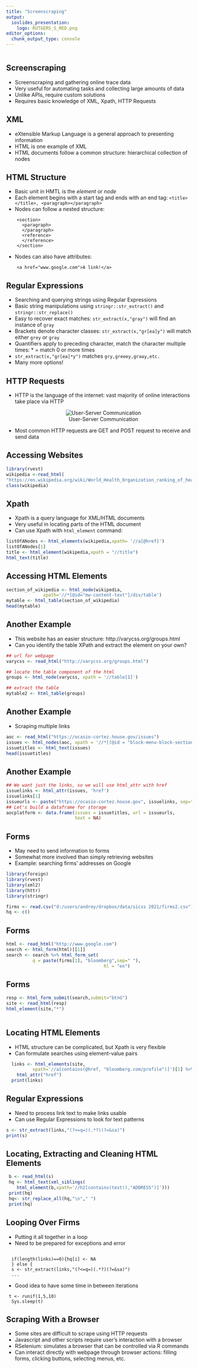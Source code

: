 ```yaml
---
title: "Screenscraping"
output:
  ioslides_presentation:
    logo: RUTGERS_S_RED.png
editor_options:
  chunk_output_type: console
---
```



<style>
pre {
  white-space: pre !important;
  overflow-y: scroll !important;
}

.gdbar img {
  width: 500px !important;
  height: 150px !important;
  margin: 10px 10px;
}

.gdbar {
  width: 550px !important;
  height: 170px !important;
}

slides > slide:not(.nobackground):before {
  width: 300px;
  height: 75px;
  background-size: 0px 0px;
}

</style>

```r
```


## Screenscraping


- Screenscraping and gathering online trace data
- Very useful for automating tasks and collecting large amounts of data
- Unlike APIs, require custom solutions
- Requires basic knowledge of XML, Xpath, HTTP Requests

## XML

- eXtensible Markup Language is a general approach to presenting information
- HTML is one example of XML 
- HTML documents follow a common structure: hierarchical collection of nodes

## HTML Structure

- Basic unit in HMTL is the *element* or *node*
- Each element begins with a start tag and ends with an end tag: `
<title></title>, <paragraph></paragraph>`
- Nodes can follow a nested structure:
```
    <section>
      <paragraph>
      </paragraph>
      <reference>
      </reference>
    </section>
```
- Nodes can also have attributes:

```
    <a href="www.google.com">A link!</a>
```

## Regular Expressions

- Searching and querying strings using Regular Expressions
- Basic string manipulations using `stringr::str_extract()` and `stringr::str_replace()`
- Easy to recover exact matches: `str_extract(x,"gray")` will find an instance of `gray`
- Brackets denote character classes: `str_extract(x,"gr[ea]y")` will match either `grey` or `gray`
- Quantifiers apply to preceding character, match the character multiple times: * = match 0 or more times
- `str_extract(x,"gr[ea]*y")` matches `gry,greeey,graay,etc.`
- Many more options!

## HTTP Requests

- HTTP is the language of the internet: vast majority of online interactions take place via HTTP
  <center>
 ![User-Server Communication](http.png)
 </center>
- Most common HTTP requests are GET and POST request to receive and send data

## Accessing Websites

```r
library(rvest)
wikipedia <-read_html(
"https://en.wikipedia.org/wiki/World_Health_Organization_ranking_of_health_systems_in_2000")
class(wikipedia)
```

## Xpath

- Xpath is a query language for XML/HTML documents
- Very useful in locating parts of the HTML document
- Can use Xpath with `html_element` command:
```r
listOfANodes <- html_elements(wikipedia,xpath= '//a[@href]')
listOfANodes[1]
title <- html_element(wikipedia,xpath = "//title")
html_text(title)
```


## Accessing HTML Elements
```r
section_of_wikipedia <- html_node(wikipedia,
              xpath='//*[@id="mw-content-text"]/div/table') 
mytable <- html_table(section_of_wikipedia)
head(mytable)
```

## Another Example {.build}

- This website has an easier structure: http://varycss.org/groups.html
- Can you identify the table XPath and extract the element on your own?

```r
## url for webpage
varycss <- read_html("http://varycss.org/groups.html")

## locate the table component of the html
groups <- html_node(varycss, xpath = '//table[1]')

## extract the table
mytable2 <- html_table(groups)

```
## Another Example
- Scraping multiple links

```r
aoc <- read_html("https://ocasio-cortez.house.gov/issues")
issues <- html_nodes(aoc, xpath = '//*[(@id = "block-menu-block-section-menu")]//a')
issuetitles <- html_text(issues)
head(issuetitles)
```
## Another Example
```r
## We want just the links, so we will use html_attr with href
issuelinks <- html_attr(issues, 'href')
issuelinks[1]
issueurls <- paste("https://ocasio-cortez.house.gov", issuelinks, sep="")
## Let's build a dataframe for storage
aocplatform <- data.frame(issues = issuetitles, url = issueurls,
                          text = NA)
```


## Forms
- May need to send information to forms
- Somewhat more involved than simply retrieving websites
- Example: searching firms' addresses on Google
```r

library(foreign)
library(rvest)
library(xml2)
library(httr)
library(stringr)

firms <- read.csv("d:/users/andrey/dropbox/data/sicss 2021/firms2.csv")[,1]
hq <- c()
```

## Forms

```r
html <- read_html("http://www.google.com")
search <- html_form(html)[[1]]
search <- search %>% html_form_set(
          q = paste(firms[1], "bloomberg",sep=" "), 
                                     hl = "en")
```

## Forms
```r
resp <- html_form_submit(search,submit="btnG")
site <- read_html(resp)
html_element(site,"*")
  
```

## Locating HTML Elements
- HTML structure can be complicated, but Xpath is very flexible
- Can formulate searches using element-value pairs

```r

  links <- html_elements(site,
          xpath='//a[contains(@href, "bloomberg.com/profile")]')[1] %>%
    html_attr("href")
  print(links)

```

## Regular Expressions

- Need to process link text to make links usable
- Can use Regular Expressions to look for text patterns

```r
s <- str_extract(links,"(?<=q=)(.*?)(?=&sa)")
print(s)
```

## Locating, Extracting and Cleaning HTML Elements

```r
 b <- read_html(s)
 hq <- html_text(xml_siblings(
    html_element(b,xpath='//h2[contains(text(),"ADDRESS")]')))
 print(hq)
 hq<- str_replace_all(hq,"\n"," ")
 print(hq)
```
  
## Looping Over Firms

- Putting it all together in a loop
- Need to be prepared for exceptions and error


```

  if(length(links)==0){hq[i] <- NA 
  } else {
  s <- str_extract(links,"(?<=q=)(.*?)(?=&sa)")
  ...
```
- Good idea to have some time in between iterations
```
 t <- runif(1,5,10)
  Sys.sleep(t)
```

## Scraping With a Browser
- Some sites are difficult to scrape using HTTP requests
- Javascript and other scripts require user's interaction with a browser
- RSelenium: simulates a browser that can be controlled via R commands
- Can interact directly with webpage through browser actions: filling forms, clicking buttons, selecting menus, etc.

